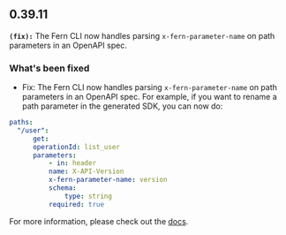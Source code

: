 ## 0.39.11
**`(fix):`** The Fern CLI now handles parsing `x-fern-parameter-name` on path parameters in an OpenAPI spec.

### What's been fixed
- Fix: The Fern CLI now handles parsing `x-fern-parameter-name` on path parameters in an OpenAPI spec. For example,
if you want to rename a path parameter in the generated SDK, you can now do:

```yml
paths:
  "/user":
      get:
      operationId: list_user
      parameters:
          - in: header
          name: X-API-Version
          x-fern-parameter-name: version
          schema:
              type: string
          required: true
```

For more information, please check out the [docs](https://buildwithfern.com/learn/api-definition/openapi/extensions/parameter-names).


